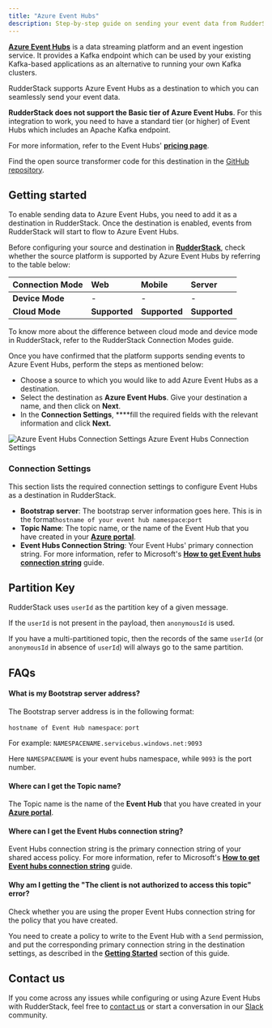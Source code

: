 ```yaml
---
title: "Azure Event Hubs"
description: Step-by-step guide on sending your event data from RudderStack to Azure Event Hubs.
---
```


[**Azure Event Hubs**](https://docs.microsoft.com/en-us/azure/event-hubs/) is a data streaming platform and an event ingestion service. It provides a Kafka endpoint which can be used by your existing Kafka-based applications as an alternative to running your own Kafka clusters.

RudderStack supports Azure Event Hubs as a destination to which you can seamlessly send your event data.

<div class="warningBlock">

**RudderStack does not support the Basic tier of Azure Event Hubs**. For this integration to work, you need to have a standard tier \(or higher\) of Event Hubs which includes an Apache Kafka endpoint.  
  
For more information, refer to the Event Hubs' [**pricing page**](https://azure.microsoft.com/en-us/pricing/details/event-hubs/#pricing).
</div>

<div class="infoBlock">
Find the open source transformer code for this destination in the <a href="https://github.com/rudderlabs/rudder-transformer/tree/master/v0/destinations/azure_event_hub">GitHub repository</a>.
</div>

## Getting started

To enable sending data to Azure Event Hubs, you need to add it as a destination in RudderStack. Once the destination is enabled, events from RudderStack will start to flow to Azure Event Hubs. 

Before configuring your source and destination in [**RudderStack**](https://app.rudderstack.com/), check whether the source platform is supported by Azure Event Hubs by referring to the table below:

| **Connection Mode** | **Web** | **Mobile** | **Server** |
| :--- | :--- | :--- | :--- |
| **Device Mode** | - | - | - |
| **Cloud Mode** | **Supported** | **Supported** | **Supported** |

<div class="infoBlock">
To know more about the difference between cloud mode and device mode in RudderStack, refer to the <Link to="/tmp-destinations/rudderstack-connection-modes/">RudderStack Connection Modes</Link> guide.
</div>

Once you have confirmed that the platform supports sending events to Azure Event Hubs, perform the steps as mentioned below:

* Choose a source to which you would like to add Azure Event Hubs as a destination.
* Select the destination as **Azure Event Hubs**. Give your destination a name, and then click on **Next**.
* In the **Connection Settings**, ****fill the required fields with the relevant information and click **Next.**

<!--![Azure Event Hubs Connection Settings](../../.gitbook/assets/image (100) (1) (1) (1) (1) (1) (1) (1) (1).png)-->

<img src="../../assets/image (100) (1) (1) (1) (1) (1) (1) (1) (1).png" alt="Azure Event Hubs Connection Settings" />
<span class="imageTitle">Azure Event Hubs Connection Settings</span>

### Connection Settings

This section lists the required connection settings to configure Event Hubs as a destination in RudderStack.

* **Bootstrap server**: The bootstrap server information goes here. This is in the format`hostname of your event hub namespace`:`port`
* **Topic Name**: The topic name, or the name of the Event Hub that you have created in your [**Azure portal**](https://portal.azure.com). 
* **Event Hubs Connection String**: Your Event Hubs' primary connection string. For more information, refer to Microsoft's [**How to get Event hubs connection string**](https://docs.microsoft.com/en-us/azure/event-hubs/event-hubs-get-connection-string) guide. 

## Partition Key

RudderStack uses `userId` as the partition key of a given message. 

<div class="infoBlock">

If the `userId` is not present in the payload, then `anonymousId` is used.
</div>

If you have a multi-partitioned topic, then the records of the same `userId` \(or `anonymousId` in absence of `userId`\) will always go to the same partition.

## FAQs

#### **What is my Bootstrap server address?**

The Bootstrap server address is in the following format:

`hostname of Event Hub namespace`: `port`

For example:  `NAMESPACENAME.servicebus.windows.net:9093` 

Here `NAMESPACENAME` is your event hubs namespace, while `9093` is the port number.

#### **Where can I get the Topic name?**

The Topic name is the name of the **Event Hub** that you have created in your [**Azure portal**](https://portal.azure.com).

#### **Where can I get the Event Hubs connection string?**

Event Hubs connection string is the primary connection string of your shared access policy. For more information, refer to Microsoft's [**How to get Event hubs connection string**](https://docs.microsoft.com/en-us/azure/event-hubs/event-hubs-get-connection-string) guide. 

#### **Why am I getting the "The client is not authorized to access this topic" error?**

Check whether you are using the proper Event Hubs connection string for the policy that you have created. 

You need to create a policy to write to the Event Hub with a `Send` permission, and put the corresponding primary connection string in the destination settings, as described in the [**Getting Started**](#getting-started) section of this guide.

## Contact us

If you come across any issues while configuring or using Azure Event Hubs with RudderStack, feel free to [contact us](mailto:%20docs@rudderstack.com) or start a conversation in our [Slack](https://rudderstack.com/join-rudderstack-slack-community) community.
